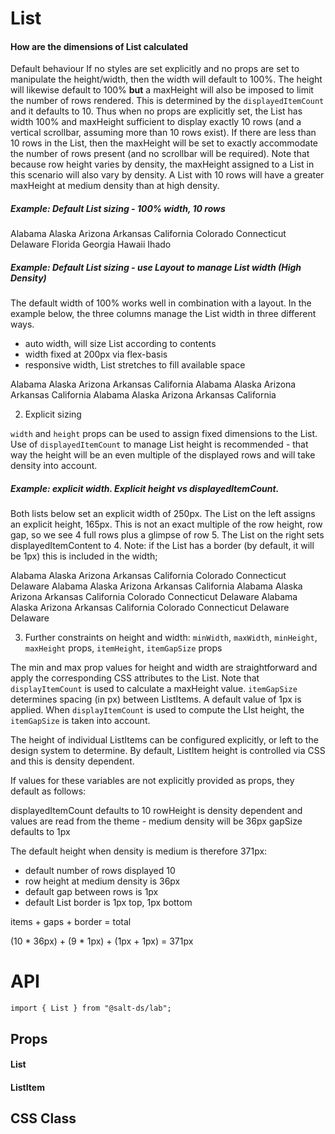 
<Meta title="Documentation/Lab/BasicList" component={BasicList} />

# List

#### How are the dimensions of List calculated

Default behaviour
If no styles are set explicitly and no props are set to manipulate the height/width, then the width will default to 100%. The height will likewise default to 100% **but** a maxHeight will also be imposed to limit the number of rows rendered. This is determined by the `displayedItemCount` and it defaults to 10. Thus when no props are explicitly set, the List has width 100% and maxHeight sufficient to display exactly 10 rows (and a vertical scrollbar, assuming more than 10 rows exist). If there are less than 10 rows in the List, then the maxHeight will be set to exactly accommodate the number of rows present (and no scrollbar will be required). Note that because row height varies by density, the maxHeight assigned to a List in this scenario will also vary by density. A List with 10 rows will have a greater maxHeight at medium density than at high density.

##### Example: Default List sizing - 100% width, 10 rows

<Canvas>
  <SaltProvider>
    <List aria-label="Declarative List example">
      <ListItem>Alabama</ListItem>
      <ListItem>Alaska</ListItem>
      <ListItem>Arizona</ListItem>
      <ListItem>Arkansas</ListItem>
      <ListItem>California</ListItem>
      <ListItem>Colorado</ListItem>
      <ListItem>Connecticut</ListItem>
      <ListItem>Delaware</ListItem>
      <ListItem>Florida</ListItem>
      <ListItem>Georgia</ListItem>
      <ListItem>Hawaii</ListItem>
      <ListItem>Ihado</ListItem>
    </List>
  </SaltProvider>
</Canvas>

##### Example: Default List sizing - use Layout to manage List width (High Density)

The default width of 100% works well in combination with a layout. In the example below, the three columns manage the List width in three different ways.

- auto width, will size List according to contents
- width fixed at 200px via flex-basis
- responsive width, List stretches to fill available space

<Canvas>
  <SaltProvider density="high">
    <FlexLayout>
      <FlexItem>
        <List aria-label="Declarative List example">
          <ListItem>Alabama</ListItem>
          <ListItem>Alaska</ListItem>
          <ListItem>Arizona</ListItem>
          <ListItem>Arkansas</ListItem>
          <ListItem>California</ListItem>
        </List>
      </FlexItem>
      <FlexItem style={{ flexBasis: 200 }}>
        <List aria-label="Declarative List example">
          <ListItem>Alabama</ListItem>
          <ListItem>Alaska</ListItem>
          <ListItem>Arizona</ListItem>
          <ListItem>Arkansas</ListItem>
          <ListItem>California</ListItem>
        </List>
      </FlexItem>
      <FlexItem grow={1}>
        <List aria-label="Declarative List example">
          <ListItem>Alabama</ListItem>
          <ListItem>Alaska</ListItem>
          <ListItem>Arizona</ListItem>
          <ListItem>Arkansas</ListItem>
          <ListItem>California</ListItem>
        </List>
      </FlexItem>
    </FlexLayout>
  </SaltProvider>
</Canvas>

2. Explicit sizing

`width` and `height` props can be used to assign fixed dimensions to the List. Use of `displayedItemCount` to manage List height is recommended - that way the height will be an even multiple of the displayed rows and will take density into account.

##### Example: explicit width. Explicit height vs displayedItemCount.

Both lists below set an explicit width of 250px. The List on the left assigns an explicit height, 165px. This is not an exact multiple of the row height, row gap, so we see 4 full rows plus a glimpse of row 5. The List on the right sets displayedItemContent to 4. Note: if the List has a border (by default, it will be 1px) this is included in the width;

<Canvas>
  <SaltProvider>
    <FlexLayout style={{ justifyContent: "space-around" }}>
      <FlexItem>
        <List aria-label="Declarative List example" width={250} height={165}>
          <ListItem>Alabama</ListItem>
          <ListItem>Alaska</ListItem>
          <ListItem>Arizona</ListItem>
          <ListItem>Arkansas</ListItem>
          <ListItem>California</ListItem>
          <ListItem>Colorado</ListItem>
          <ListItem>Connecticut</ListItem>
          <ListItem>Delaware</ListItem>
        </List>
      </FlexItem>
      <FlexItem style={{ flexBasis: 200 }}>
        <List
          aria-label="Declarative List example"
          width={250}
          displayedItemCount={4}
        >
          <ListItem>Alabama</ListItem>
          <ListItem>Alaska</ListItem>
          <ListItem>Arizona</ListItem>
          <ListItem>Arkansas</ListItem>
          <ListItem>California</ListItem>
          <Canvas>
            <SaltProvider>
              <FlexLayout style={{ justifyContent: "space-around" }}>
                <FlexItem>
                  <List
                    aria-label="Declarative List example"
                    width={250}
                    height={200}
                  >
                    <ListItem>Alabama</ListItem>
                    <ListItem>Alaska</ListItem>
                    <ListItem>Arizona</ListItem>
                    <ListItem>Arkansas</ListItem>
                    <ListItem>California</ListItem>
                    <ListItem>Colorado</ListItem>
                    <ListItem>Connecticut</ListItem>
                    <ListItem>Delaware</ListItem>
                  </List>
                </FlexItem>
                <FlexItem style={{ flexBasis: 200 }}>
                  <List
                    aria-label="Declarative List example"
                    width={250}
                    displayedItemCount={4}
                  >
                    <ListItem>Alabama</ListItem>
                    <ListItem>Alaska</ListItem>
                    <ListItem>Arizona</ListItem>
                    <ListItem>Arkansas</ListItem>
                    <ListItem>California</ListItem>
                    <ListItem>Colorado</ListItem>
                    <ListItem>Connecticut</ListItem>
                    <ListItem>Delaware</ListItem>
                  </List>
                </FlexItem>
              </FlexLayout>
            </SaltProvider>
          </Canvas>
          <ListItem>Delaware</ListItem>
        </List>
      </FlexItem>
    </FlexLayout>
  </SaltProvider>
</Canvas>

3. Further constraints on height and width: `minWidth`, `maxWidth`, `minHeight`, `maxHeight` props, `itemHeight`, `itemGapSize` props

The min and max prop values for height and width are straightforward and apply the corresponding CSS attributes to the List. Note that `displayItemCount` is used to calculate a maxHeight value. `itemGapSize` determines spacing (in px) between ListItems. A default value of 1px is applied. When `displayItemCount` is used to compute the LIst height, the `itemGapSize` is taken into account.

The height of individual ListItems can be configured explicitly, or left to the design system to determine. By default, ListItem height is controlled via CSS and this is density dependent.

If values for these variables are not explicitly provided as props, they default as follows:

displayedItemCount defaults to 10
rowHeight is density dependent and values are read from the theme - medium density will be 36px
gapSize defaults to 1px

The default height when density is medium is therefore 371px:

- default number of rows displayed 10
- row height at medium density is 36px
- default gap between rows is 1px
- default List border is 1px top, 1px bottom

items + gaps + border = total

(10 \* 36px) + (9 \* 1px) + (1px + 1px) = 371px

# API

```
import { List } from "@salt-ds/lab";
```

## Props

#### List

<ArgsTable of={List} />

#### ListItem

<ArgsTable of={ListItem} />

## CSS Class

<CSSClassTable of={List} />

<CSSClassTable of={ListItem} />
